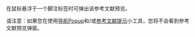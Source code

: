 在鼠标悬浮于一个脚注标签时可弹出该参考文献预览。

请注意：如果您在使用[[Wikipedia:维基百科工具/导航Popup|导航Popup]]和/或[[mw:Special:MyLanguage/Reference_Tooltips|参考文献提示]]小工具，您将不会看到参考文献预览弹窗。